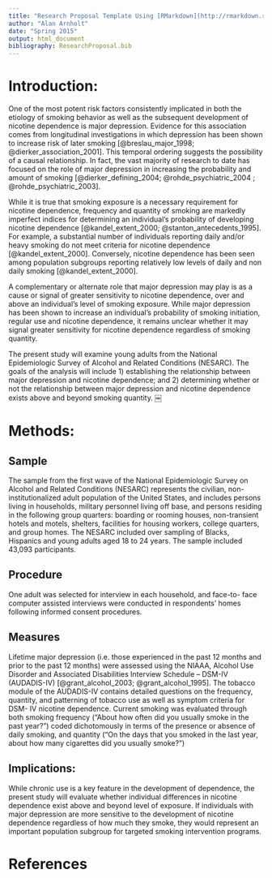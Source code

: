 ```yaml
---
title: "Research Proposal Template Using [RMarkdown](http://rmarkdown.rstudio.com) and [Zotero](www.zotero.org)"
author: "Alan Arnholt"
date: "Spring 2015"
output: html_document
bibliography: ResearchProposal.bib
---
```


# Introduction:

One of the most potent risk factors consistently implicated in both the etiology of smoking behavior as well as the subsequent development of nicotine dependence is major depression. Evidence for this association comes from longitudinal investigations in which depression has been shown to increase risk of later smoking [@breslau_major_1998; @dierker_association_2001].   This temporal ordering suggests the possibility of a causal relationship. In fact, the vast majority of research to date has focused on the role of major depression in increasing the probability and amount of smoking [@dierker_defining_2004; @rohde_psychiatric_2004 ; @rohde_psychiatric_2003].


While it is true that smoking exposure is a necessary requirement for nicotine dependence, frequency and quantity of smoking are markedly imperfect indices for determining an individual’s probability of developing nicotine dependence [@kandel_extent_2000; @stanton_antecedents_1995]. For example, a substantial number of individuals reporting daily and/or heavy smoking do not meet criteria for nicotine dependence [@kandel_extent_2000]. Conversely, nicotine dependence has been seen among population subgroups reporting relatively low levels of daily and non daily smoking [@kandel_extent_2000].

A complementary or alternate role that major depression may play is as a cause or signal of greater sensitivity to nicotine dependence, over and above an individual’s level of smoking exposure. While major depression has been shown to increase an individual’s probability of smoking initiation, regular use and nicotine dependence, it remains unclear whether it may signal greater sensitivity for nicotine dependence regardless of smoking quantity.

The present study will examine young adults from the National Epidemiologic Survey of Alcohol and Related Conditions (NESARC). The goals of the analysis will include 1) establishing the relationship between major depression and nicotine dependence; and 2) determining whether or not the relationship between major depression and nicotine dependence exists above and beyond smoking quantity.
￼

# Methods:

## Sample

The sample from the first wave of the National Epidemiologic Survey on Alcohol and Related Conditions (NESARC) represents the civilian, non-institutionalized adult population of the United States, and includes persons living in households, military personnel living off base, and persons residing in the following group quarters: boarding or rooming houses, non-transient hotels and motels, shelters, facilities for housing workers, college quarters, and group homes. The NESARC included over sampling of Blacks, Hispanics and young adults aged 18 to 24 years. The sample included 43,093 participants.

## Procedure

One adult was selected for interview in each household, and face-to- face computer assisted interviews were conducted in respondents’ homes following informed consent procedures.

## Measures

Lifetime major depression (i.e. those experienced in the past 12 months and prior to the past 12 months) were assessed using the NIAAA, Alcohol Use Disorder and Associated Disabilities Interview Schedule – DSM-IV (AUDADIS-IV) [@grant_alcohol_2003; @grant_alcohol_1995].  The tobacco module of the AUDADIS-IV contains detailed questions on the frequency, quantity, and patterning of tobacco use as well as symptom criteria for DSM- IV nicotine dependence. Current smoking was evaluated through both smoking frequency ("About how often did you usually smoke in the past year?") coded dichotomously in terms of the presence or absence of daily smoking, and quantity ("On the days that you smoked in the last year, about how many cigarettes did you usually smoke?")

## Implications:

While chronic use is a key feature in the development of dependence, the present study will evaluate whether individual differences in nicotine dependence exist above and beyond level of exposure. If individuals with major depression are more sensitive to the development of nicotine dependence regardless of how much they smoke, they would represent an important population subgroup for targeted smoking intervention programs.

# References
